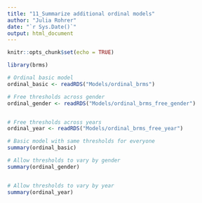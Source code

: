 ```yaml
---
title: "11_Summarize additional ordinal models"
author: "Julia Rohrer"
date: "`r Sys.Date()`"
output: html_document
---
```


```r
knitr::opts_chunk$set(echo = TRUE)
```


```r
library(brms)

# Ordinal basic model
ordinal_basic <- readRDS("Models/ordinal_brms")

# Free thresholds across gender
ordinal_gender <- readRDS("Models/ordinal_brms_free_gender")


# Free thresholds across years
ordinal_year <- readRDS("Models/ordinal_brms_free_year")

# Basic model with same thresholds for everyone
summary(ordinal_basic)

# Allow thresholds to vary by gender
summary(ordinal_gender)


# Allow thresholds to vary by year
summary(ordinal_year)


```

